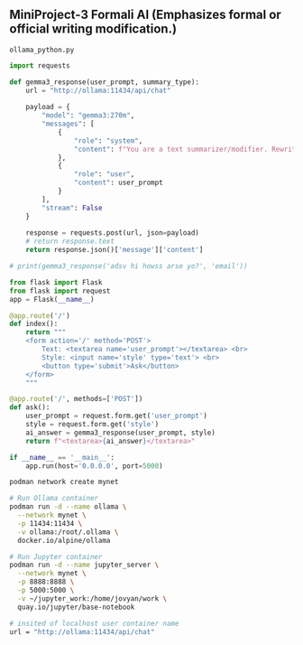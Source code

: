 ## MiniProject-3 Formali AI (Emphasizes formal or official writing modification.)

`ollama_python.py`
```python
import requests

def gemma3_response(user_prompt, summary_type):
    url = "http://ollama:11434/api/chat"
    
    payload = {
        "model": "gemma3:270m",
        "messages": [
            {
                "role": "system",
                "content": f"You are a text summarizer/modifier. Rewrite the input in a formal and {summary_type} style."
            },
            {
                "role": "user",
                "content": user_prompt
            }
        ],
        "stream": False
    }
    
    response = requests.post(url, json=payload)
    # return response.text
    return response.json()['message']['content']

# print(gemma3_response('adsv hi howss arse yo?', 'email'))

from flask import Flask
from flask import request
app = Flask(__name__)

@app.route('/')
def index():
    return """
    <form action='/' method='POST'>
        Text: <textarea name='user_prompt'></textarea> <br>
        Style: <input name='style' type='text'> <br>
        <button type='submit'>Ask</button>
    </form>
    """

@app.route('/', methods=['POST'])
def ask():
    user_prompt = request.form.get('user_prompt')
    style = request.form.get('style')
    ai_answer = gemma3_response(user_prompt, style)
    return f"<textarea>{ai_answer}</textarea>"

if __name__ == '__main__':
    app.run(host='0.0.0.0', port=5000)
```

```bash
podman network create mynet

# Run Ollama container
podman run -d --name ollama \
  --network mynet \
  -p 11434:11434 \
  -v ollama:/root/.ollama \
  docker.io/alpine/ollama 

# Run Jupyter container
podman run -d --name jupyter_server \
  --network mynet \
  -p 8888:8888 \
  -p 5000:5000 \
  -v ~/jupyter_work:/home/jovyan/work \
  quay.io/jupyter/base-notebook

# insited of localhost user container name
url = "http://ollama:11434/api/chat"
```
